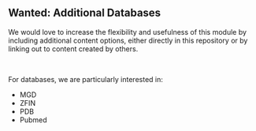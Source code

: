 ## Wanted: Additional Databases

We would love to increase the flexibility and usefulness of this module by including additional content options, either directly in this repository or by linking out to content created by others.

<br>

For databases, we are particularly interested in:

- MGD
- ZFIN
- PDB
- Pubmed
